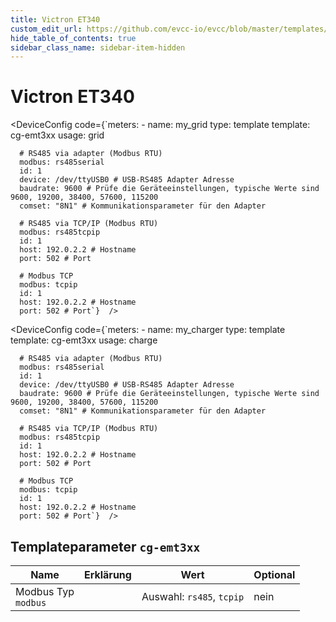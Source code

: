 ```yaml
---
title: Victron ET340
custom_edit_url: https://github.com/evcc-io/evcc/blob/master/templates/definition/meter/cg-emt3xx.yaml
hide_table_of_contents: true
sidebar_class_name: sidebar-item-hidden
---
```



# Victron ET340

<div className="device-detail-container">
  <div className="device-detail-content">
    <DeviceFeatures features="" />

<Tabs>
<TabItem value="grid" label="Netz" default>

<DeviceConfig code={`meters:
    - name: my_grid
      type: template
      template: cg-emt3xx
      usage: grid
      
      # RS485 via adapter (Modbus RTU)
      modbus: rs485serial
      id: 1
      device: /dev/ttyUSB0 # USB-RS485 Adapter Adresse
      baudrate: 9600 # Prüfe die Geräteeinstellungen, typische Werte sind 9600, 19200, 38400, 57600, 115200
      comset: "8N1" # Kommunikationsparameter für den Adapter
      
      # RS485 via TCP/IP (Modbus RTU)
      modbus: rs485tcpip
      id: 1
      host: 192.0.2.2 # Hostname
      port: 502 # Port
      
      # Modbus TCP
      modbus: tcpip
      id: 1
      host: 192.0.2.2 # Hostname
      port: 502 # Port`}  />

</TabItem>
<TabItem value="charge" label="Wallbox">

<DeviceConfig code={`meters:
    - name: my_charger
      type: template
      template: cg-emt3xx
      usage: charge
      
      # RS485 via adapter (Modbus RTU)
      modbus: rs485serial
      id: 1
      device: /dev/ttyUSB0 # USB-RS485 Adapter Adresse
      baudrate: 9600 # Prüfe die Geräteeinstellungen, typische Werte sind 9600, 19200, 38400, 57600, 115200
      comset: "8N1" # Kommunikationsparameter für den Adapter
      
      # RS485 via TCP/IP (Modbus RTU)
      modbus: rs485tcpip
      id: 1
      host: 192.0.2.2 # Hostname
      port: 502 # Port
      
      # Modbus TCP
      modbus: tcpip
      id: 1
      host: 192.0.2.2 # Hostname
      port: 502 # Port`}  />

</TabItem>
</Tabs>
  </div>
  <div className="device-detail-icon">
    <evcc-icon
      type="meter"
      name="victron-et340"
      size="400px"
      alt="Victron ET340"
      className="device-detail-icon-img"
    ></evcc-icon>
  </div>
</div>

## Templateparameter `cg-emt3xx`

| Name | Erklärung | Wert | Optional |
|-----------|-----------|------|----------|
| Modbus Typ<br/>`modbus` |  | Auswahl: `rs485`, `tcpip` | nein |

